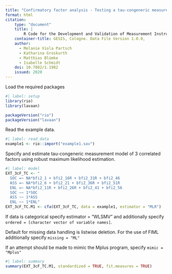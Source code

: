 ```yaml
---
title: "Confirmatory factor analysis - Testing a tau-congeneric measurement model"
format: html
citation: 
    type: "document"
    title: |
        R Code for the Development and Validation of Measurement Instruments in the Social Sciences: Psychometric Analyses (Dimensionality, Reliability, Measurement Invariance)
    container-title: GESIS, Cologne. Data File Version 1.0.0, 
    author:
      - Melanie Viola Partsch
      - Katharina Groskurth
      - Matthias Blümke
      - Isabelle Schmidt
    doi: 10.7802/1.1982
    issued: 2020
---
```




Load the required packages
```r
#| label: setup
library(rio)
library(lavaan)

packageVersion("rio")
packageVersion("lavaan")
```

Read the example data.

```r
#| label: read_data
example1 <- rio::import("example1.sav")
```

Specify and estimate tau-congeneric measurement model of 3 correlated factors using robust maximum likelihood estimation. 

```r
#| label: model
EXT_3cF_TC <- "
  SOC =~ NA*bfi2_1 + bfi2_16R + bfi2_31R + bfi2_46
  ASS =~ NA*bfi2_6 + bfi2_21 + bfi2_36R + bfi2_51R
  ENL =~ NA*bfi2_11R + bfi2_26R + bfi2_41 + bfi2_56
  SOC ~~ 1*SOC
  ASS ~~ 1*ASS
  ENL ~~ 1*ENL"
EXT_3cF_TC.M1 <- cfa(EXT_3cF_TC, data = example1, estimator = "MLR")
```

If data is categorical specify estimator = "WLSMV" and additionally specify  `ordered = [character vector of variable names]`.

Default for missing data handling is listwise deletion. For the use of FIML additionally specify `missing = "ML"`

If an attempt should be made to mimic the Mplus program, specify `mimic = "Mplus"`

```r
#| label: summary
summary(EXT_3cF_TC.M1, standardized = TRUE, fit.measures = TRUE)
```
